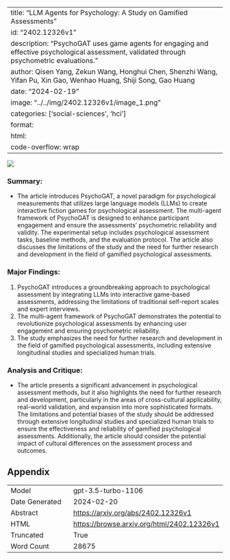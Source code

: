 
---
title: "LLM Agents for Psychology: A Study on Gamified Assessments"
id: "2402.12326v1"
description: "PsychoGAT uses game agents for engaging and effective psychological assessment, validated through psychometric evaluations."
author: Qisen Yang, Zekun Wang, Honghui Chen, Shenzhi Wang, Yifan Pu, Xin Gao, Wenhao Huang, Shiji Song, Gao Huang
date: "2024-02-19"
image: "../../img/2402.12326v1/image_1.png"
categories: ['social-sciences', 'hci']
format:
  html:
    code-overflow: wrap
---

![](../../img/2402.12326v1/image_1.png)

### Summary:
- The article introduces PsychoGAT, a novel paradigm for psychological measurements that utilizes large language models (LLMs) to create interactive fiction games for psychological assessment. The multi-agent framework of PsychoGAT is designed to enhance participant engagement and ensure the assessments’ psychometric reliability and validity. The experimental setup includes psychological assessment tasks, baseline methods, and the evaluation protocol. The article also discusses the limitations of the study and the need for further research and development in the field of gamified psychological assessments.

### Major Findings:
1. PsychoGAT introduces a groundbreaking approach to psychological assessment by integrating LLMs into interactive game-based assessments, addressing the limitations of traditional self-report scales and expert interviews.
2. The multi-agent framework of PsychoGAT demonstrates the potential to revolutionize psychological assessments by enhancing user engagement and ensuring psychometric reliability.
3. The study emphasizes the need for further research and development in the field of gamified psychological assessments, including extensive longitudinal studies and specialized human trials.

### Analysis and Critique:
- The article presents a significant advancement in psychological assessment methods, but it also highlights the need for further research and development, particularly in the areas of cross-cultural applicability, real-world validation, and expansion into more sophisticated formats. The limitations and potential biases of the study should be addressed through extensive longitudinal studies and specialized human trials to ensure the effectiveness and reliability of gamified psychological assessments. Additionally, the article should consider the potential impact of cultural differences on the assessment process and outcomes.

## Appendix

|          |          |
|----------|----------|
| Model     | gpt-3.5-turbo-1106       |
| Date Generated     | 2024-02-20       |
| Abstract | [https://arxiv.org/abs/2402.12326v1](https://arxiv.org/abs/2402.12326v1)        |
| HTML     | [https://browse.arxiv.org/html/2402.12326v1](https://browse.arxiv.org/html/2402.12326v1)       |
| Truncated       | True       |
| Word Count       | 28675       |
